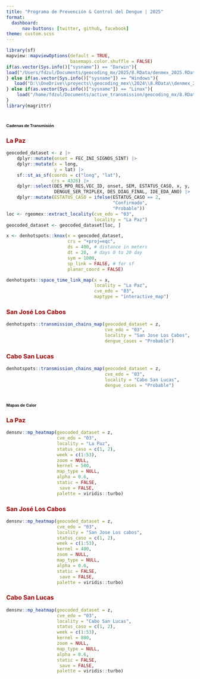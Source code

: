 ```yaml
---
title: "Programa de Prevención & Control del Dengue | 2025"
format: 
  dashboard:
      nav-buttons: [twitter, github, facebook]
theme: custom.scss
---
```


```r
library(sf)
mapview::mapviewOptions(default = TRUE,
                        basemaps.color.shuffle = FALSE)
if(as.vector(Sys.info()["sysname"]) == "Darwin"){
load("/Users/fdzul/Documents/geocoding_mx/2025/8.RData/denmex_2025.RData")
} else if(as.vector(Sys.info()["sysname"]) == "Windows"){
   load("D:\\OneDrive\\proyects\\geocoding_mex\\2024\\8.RData\\denmex_2024.RData")
} else if(as.vector(Sys.info()["sysname"]) == "Linux"){
    load("/home/fdzul/Documents/active_transmission/geocoding_mx/8.RData/denmex_2025.RData")
}
library(magrittr)
```


# [**Cadenas de Transmisión**]{style="font-size:8pt"}

::: panel-tabset
### [**La Paz**]{style="color:#990000"}
```r
geocoded_dataset <- z |>
    dplyr::mutate(onset = FEC_INI_SIGNOS_SINT) |>
    dplyr::mutate(x = long,
                  y = lat) |>
    sf::st_as_sf(coords = c("long", "lat"),
                 crs = 4326) |>
    dplyr::select(DES_MPO_RES,VEC_ID, onset, SEM, ESTATUS_CASO, x, y,
                  DENGUE_SER_TRIPLEX, DES_DIAG_FINAL, IDE_EDA_ANO) |>
    dplyr::mutate(ESTATUS_CASO = ifelse(ESTATUS_CASO == 2,
                                        "Confirmado",
                                        "Probable"))
loc <- rgeomex::extract_locality(cve_edo = "03",
                                 locality = "La Paz")
geocoded_dataset <- geocoded_dataset[loc, ]

x <- denhotspots::knox(x = geocoded_dataset,
                       crs = "+proj=eqc",
                       ds = 400, # distance in meters
                       dt = 20,  # days 0 to 20 day
                       sym = 1000,
                       sp_link = FALSE, # for sf
                       planar_coord = FALSE)

denhotspots::space_time_link_map(x = x,
                                 locality = "La Paz",
                                 cve_edo = "03",
                                 maptype = "interactive_map")
```

### [**San José Los Cabos**]{style="color:#990000"}

```r
denhotspots::transmission_chains_map(geocoded_dataset = z,
                                     cve_edo = "03",
                                     locality = "San Jose Los Cabos",
                                     dengue_cases = "Probable")
```


### [**Cabo San Lucas**]{style="color:#990000"}
```r
denhotspots::transmission_chains_map(geocoded_dataset = z,
                                     cve_edo = "03",
                                     locality = "Cabo San Lucas",
                                     dengue_cases = "Probable")
```


:::


# [**Mapas de Calor**]{style="font-size:8pt"}

::: panel-tabset
### [**La Paz**]{style="color:#990000"}

```r
densnv::mp_heatmap(geocoded_dataset = z,
                   cve_edo = "03",
                   locality = "La Paz",
                   status_caso = c(1, 2),
                   week = c(1:53),
                   zoom = NULL,
                   kernel = 500,
                   map_type = NULL,
                   alpha = 0.6,
                   static = FALSE,
                    save = FALSE,
                   palette = viridis::turbo)
```

### [**San José Los Cabos**]{style="color:#990000"}

```r
densnv::mp_heatmap(geocoded_dataset = z,
                   cve_edo = "03",
                   locality = "San Jose Los cabos",
                   status_caso = c(1, 2),
                   week = c(1:53),
                   kernel = 400,
                   zoom = NULL,
                   map_type = NULL,
                   alpha = 0.6,
                   static = FALSE,
                    save = FALSE,
                   palette = viridis::turbo)
```


### [**Cabo San Lucas**]{style="color:#990000"}

```r
densnv::mp_heatmap(geocoded_dataset = z,
                   cve_edo = "03",
                   locality = "Cabo San Lucas",
                   status_caso = c(1, 2),
                   week = c(1:53),
                   kernel = 800,
                   zoom = NULL,
                   map_type = NULL,
                   alpha = 0.6,
                   static = FALSE,
                    save = FALSE,
                   palette = viridis::turbo)
```

:::


